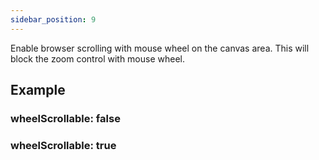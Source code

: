 ```yaml
---
sidebar_position: 9
---
```



<OptionDescriptor type="boolean" defaultVal="false" />

Enable browser scrolling with mouse wheel on the canvas area.
This will block the zoom control with mouse wheel.

## Example
### wheelScrollable: false
<View3D src="/model/meshopt/alarm.glb" envmap="/texture/artist_workshop_1k.hdr" wheelScrollable={false} showExampleCode />

### wheelScrollable: true
<View3D src="/model/meshopt/alarm.glb" envmap="/texture/artist_workshop_1k.hdr" wheelScrollable={true} showExampleCode />
